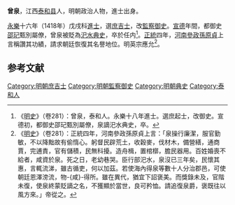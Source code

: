 '''曾泉'''，江西[[泰和县|泰和县]]人，明朝政治人物，進士出身。

[[永乐_(明朝)|永樂]]十六年（1418年）戊戌科[[進士|進士]]，選[[庶吉士|庶吉士]]，改[[監察御史|監察御史]]。[[宣德|宣德]]年間，都御史[[邵玘|邵玘]]甄別屬僚，曾泉被貶為[[汜水|汜水]][[典史|典史]]，卒於任内<ref>《[[明史|明史]]》（卷281）：曾泉，泰和人。永樂十八年進士。選庶起士，改御史。宣德初，都御史邵玘甄別屬僚，泉謫汜水典史，卒。</ref>。[[正统_(年号)|正統]]四年，[[河南|河南]][[參政|參政]][[孫原貞|孫原貞]]上言稱讚其功績，請求朝廷恢復其名譽地位。明英宗應允<ref>《[[明史|明史]]》（卷281）：正統四年，河南參政孫原貞上言：「泉操行廉潔，服官勤敏，不以降黜故有偷惰心。躬督民辟荒土，收穀麥，伐材木，備營繕，通商賈，完逋責，官有儲積，民無科擾。造舟楫，置棺槨，膽民器用。百姓婚喪不給者，咸資於泉。死之日，老幼巷哭。臣行部汜水，泉沒已三年矣，民懷其惠，言輒流涕，雖古循吏，何以加茲。若使海內得泉等數十人分治郡邑，可使朝廷恩澤滂流，物-{咸}-得所。雖在異代，猶宜下詔褒美。而獎錄未及，官階未復，使泉終蒙貶謫之名，不獲顯於當世，良可矜恤。請追復泉爵，褒既往以風方來。」帝從之。</ref>。

==参考文献==
{{wikisource|明史/卷281}}
{{Reflist}}

{{明朝人物小作品}}
{{永樂十六年戊戌科殿試金榜}}
{{DEFAULTSORT:Zeng曾}}
[[Category:明朝庶吉士|Category:明朝庶吉士]]
[[Category:明朝監察御史|Category:明朝監察御史]]
[[Category:明朝典史|Category:明朝典史]]
[[Category:泰和人|Category:泰和人]]